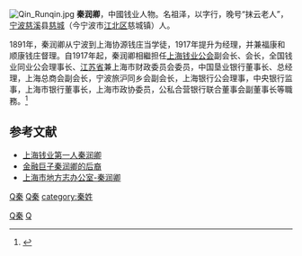 [[File:Qin_Runqin.jpg|thumb]]
'''秦润卿'''{{BD|1877年||1966年|}}，中國钱业人物。名祖泽，以字行，晚号“抹云老人”，[[宁波|宁波]][[慈溪|慈溪]]县[[慈城镇|慈城]]（今宁波市[[江北区_(宁波市)|江北区]]慈城镇）人。

1891年，秦润卿从宁波到上海协源钱庄当学徒，1917年提升为经理，并兼福康和顺康钱庄督理。自1917年起，秦润卿相繼担任[[上海钱业公会|上海钱业公会]]副会长、会长，全国钱业同业公会理事长、[[江苏省|江苏省]]兼上海市财政委员会委员，中国垦业银行董事长、总经理，上海总商会副会长，宁波旅沪同乡会副会长，上海银行公会理事，中央银行监事，上海市银行董事长，上海市政协委员，公私合营银行联合董事会副董事长等職務。<ref>{{cite news |title=上海宁波路276号：百岁金融老楼变身精品创客空间 |url=http://wenhui.whb.cn/zhuzhan/yis/20170824/61216.html?from=singlemessage&isappinstalled=1}}</ref>

==参考文献==
{{reflist}}
*[https://web.archive.org/web/20070930160133/http://scholar.ilib.cn/Abstract.aspx?A=daysx200505009 上海钱业第一人秦润卿]
*[https://web.archive.org/web/20070210103842/http://culture.zjol.com.cn/05culture/system/2005/12/27/006419627.shtml 金融巨子秦润卿的后裔]
*[http://www.shtong.gov.cn/newsite/node2/node4/node2249/huangpu/node36237/node36239/node63634/userobject1ai52744.html 上海市地方志办公室-秦润卿]{{Wayback|url=http://www.shtong.gov.cn/newsite/node2/node4/node2249/huangpu/node36237/node36239/node63634/userobject1ai52744.html |date=20180927053459 }}

[[category:中国商人|Q秦]]
[[Category:中華民國銀行家|Q秦]]
[[category:慈溪人|Q秦]]
[[category:秦姓|category:秦姓]]
[[Category:宁波商帮|Q]]